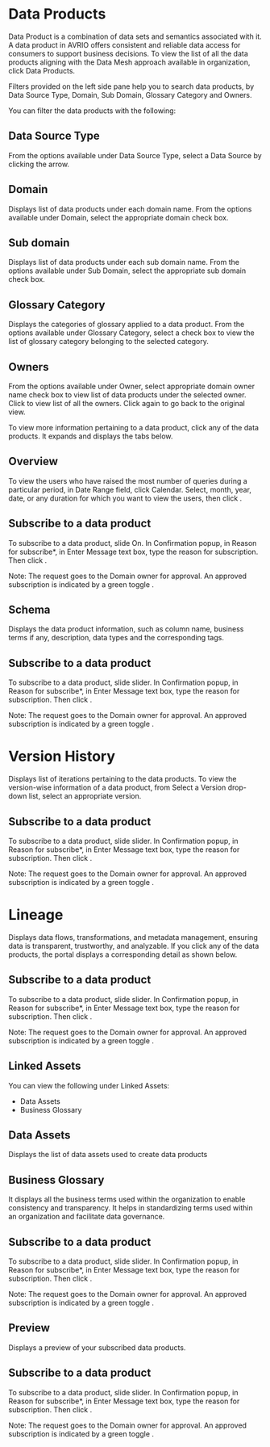 #	Data Products

Data Product is a combination of data sets and semantics associated with it. A data product in AVRIO offers consistent and reliable data access for consumers to support business decisions. 
To view the list of all the data products aligning with the Data Mesh approach available in organization, click Data Products.

Filters provided on the left side pane help you to search data products, by Data Source Type, Domain, Sub Domain, Glossary Category and Owners.

You can filter the data products with the following:

## Data Source Type
From the options available under Data Source Type, select a Data Source by clicking the arrow. 

## Domain 
Displays list of data products under each domain name. From the options available under Domain, select the appropriate domain check box.

## Sub domain
Displays list of data products under each sub domain name. From the options available under Sub Domain, select the appropriate sub domain check box.

## Glossary Category
Displays the categories of glossary applied to a data product. From the options available under Glossary Category, select a check box to view the list of glossary category belonging to the selected category.

## Owners
From the options available under Owner, select appropriate domain owner name check box to view list of data products under the selected owner.
Click   to view list of all the owners. Click   again to go back to the original view.

To view more information pertaining to a data product, click any of the data products. It expands and displays the tabs below.

##	Overview

To view the users who have raised the most number of queries during a particular period, in Date Range field, click   Calendar.  Select, month, year, date, or any duration for which you want to view the users, then click  .

## Subscribe to a data product
To subscribe to a data product, slide   On. In Confirmation popup, in Reason for subscribe*, in Enter Message text box, type the reason for subscription. Then click  . 

Note: 
The request goes to the Domain owner for approval. An approved subscription is indicated by a green toggle  .

## Schema
Displays the data product information, such as column name, business terms if any, description, data types and the corresponding tags.

## Subscribe to a data product
To subscribe to a data product, slide   slider. In Confirmation popup, in Reason for subscribe*, in Enter Message text box, type the reason for subscription. Then click  . 

Note: 
The request goes to the Domain owner for approval. An approved subscription is indicated by a green toggle  .

# Version History
Displays list of iterations pertaining to the data products. To view the version-wise information of a data product, from Select a Version drop-down list, select an appropriate version.


## Subscribe to a data product
To subscribe to a data product, slide   slider. In Confirmation popup, in Reason for subscribe*, in Enter Message text box, type the reason for subscription. Then click  . 

Note: 
The request goes to the Domain owner for approval. An approved subscription is indicated by a green toggle  .

# Lineage 
Displays data flows, transformations, and metadata management, ensuring data is transparent, trustworthy, and analyzable. 
If you click any of the data products, the portal displays a corresponding detail as shown below.

## Subscribe to a data product
To subscribe to a data product, slide   slider. In Confirmation popup, in Reason for subscribe*, in Enter Message text box, type the reason for subscription. Then click  . 

Note: 
The request goes to the Domain owner for approval. An approved subscription is indicated by a green toggle  .

##	Linked Assets
You can view the following under Linked Assets:
- Data Assets
- Business Glossary

## Data Assets
Displays the list of data assets used to create data products

## Business Glossary
It displays all the business terms used within the organization to enable consistency and transparency.
It helps in standardizing terms used within an organization and facilitate data governance.

## Subscribe to a data product
To subscribe to a data product, slide   slider. In Confirmation popup, in Reason for subscribe*, in Enter Message text box, type the reason for subscription. Then click  . 

Note: 
The request goes to the Domain owner for approval. An approved subscription is indicated by a green toggle  .

##	Preview
Displays a preview of your subscribed data products.

## Subscribe to a data product
To subscribe to a data product, slide   slider. In Confirmation popup, in Reason for subscribe*, in Enter Message text box, type the reason for subscription. Then click  . 

Note: 
The request goes to the Domain owner for approval. An approved subscription is indicated by a green toggle  .
